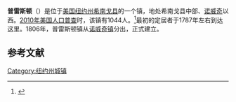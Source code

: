 {{Infobox settlement
|official_name            = 普雷斯顿
|settlement_type          =镇
|nickname                 = 
|motto                    =

<!-- Images -->
|image_skyline            = Former NY 319 through Preston.jpg
|imagesize                = 
|image_caption            =
|image_flag               = 
|image_seal               =

<!-- Maps -->
|pushpin_map              = New York
|pushpin_label            = 普雷斯顿
|pushpin_label_position   = <!-- the position of the pushpin label: left, right, top, bottom, none -->
|pushpin_map_caption      = 
|pushpin_mapsize          =
|image_map                = 
|mapsize                  = 
|map_caption              = 
|image_map1               = 
|mapsize1                 = 
|map_caption1             =

<!-- Location -->
|coordinates_region       = US-NY
|subdivision_type         = [[国家|国家]]
|subdivision_name         = [[美国|美国]]
|subdivision_type1        = [[美国行政区划|州]]
|subdivision_name1        = [[纽约州|纽约州]]
|subdivision_type2        = [[纽约州行政区划|县]]
|subdivision_name2        = [[希南戈县|希南戈县]]
|government_footnotes     = 
|government_type          =
|established_title        = 
|established_date         =

<!-- Area -->
|unit_pref                = Imperial
|area_footnotes           = 
|area_magnitude           = 
|area_total_km2           = 90.8
|area_land_km2            = 90.3
|area_water_km2           = 0.4
|area_total_sq_mi         = 
|area_land_sq_mi          = 
|area_water_sq_mi         = 

<!-- Population -->
|population_as_of         = [[2010年美国人口普查|2010]]
|population_footnotes     = 
|population_total         = 1044
|population_density_km2   = 11.6
|population_density_sq_mi =

<!-- General information -->
|timezone                 = [[美国东部时间|EST]]
|utc_offset               = -5
|timezone_DST             = EDT
|utc_offset_DST           = -4
|elevation_footnotes      = 
|elevation_m              = 414
|elevation_ft             = 1358
|latd = 42 |latm = 30 |lats = 51 |latNS = N
|longd = 75 |longm = 36 |longs = 55 |longEW = W

<!-- Area/postal codes & others -->
|postal_code_type         = [[美国邮政编码|邮政编码]]
|postal_code              = 13830
|area_code                = [[美国电话区号607|607]]
|website                  = 
|footnotes                = 
}}
'''普雷斯顿'''（{{lang-en|Preston}}）是位于[[美国|美国]][[纽约州|纽约州]][[希南戈县|希南戈县]]的一个镇，地处希南戈县中部、[[诺威奇_(纽约州)|诺威奇]]以西。[[2010年美国人口普查|2010年美国人口普查]]时，该镇有1044人。<ref name>{{cite web|url=http://factfinder2.census.gov|publisher=[[United_States_Census_Bureau|United States Census Bureau]]|title=American FactFinder|access-date=2021-12-25|archive-date=2013-09-11|archive-url=https://web.archive.org/web/20130911234518/http://factfinder2.census.gov/|dead-url=no}}</ref>最初的定居者于1787年左右到达这里。1806年，普雷斯顿镇从[[诺威奇镇_(纽约州)|诺威奇镇]]分出，正式建立。

== 参考文献 ==
{{reflist}}

{{NY-stub}}
[[Category:纽约州城镇|Category:纽约州城镇]]